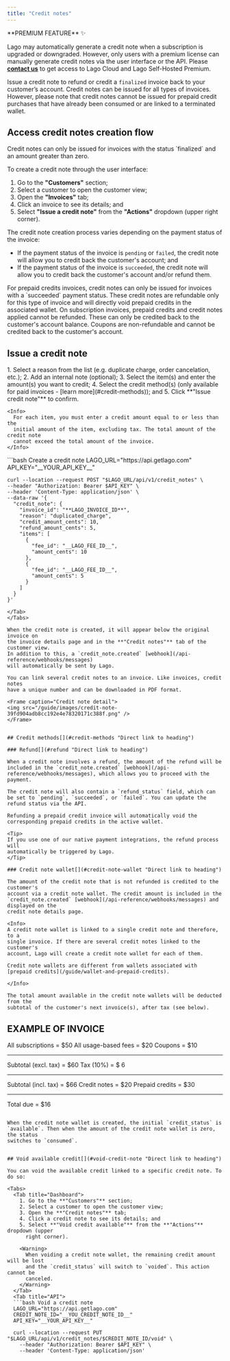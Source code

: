 ```yaml
---
title: "Credit notes"
---
```


<Info>
**PREMIUM FEATURE** ✨

Lago may automatically generate a credit note when a subscription is upgraded or
downgraded. However, only users with a premium license can manually generate
credit notes via the user interface or the API. Please
**[contact us](mailto:hello@getlago.com)** to get access to Lago Cloud and Lago
Self-Hosted Premium.

</Info>

Issue a credit note to refund or credit a `finalized` invoice back to your customer’s account.
Credit notes can be issued for all types of invoices. However, please note that credit notes cannot be issued for prepaid credit purchases that have already been consumed or are linked to a terminated wallet.

## Access credit notes creation flow[](#create-credit-notes "Direct link to heading")

<Info>
  Credit notes can only be issued for invoices with the status `finalized` and
  an amount greater than zero.
</Info>

To create a credit note through the user interface:

1. Go to the **"Customers"** section;
2. Select a customer to open the customer view;
3. Open the **"Invoices"** tab;
4. Click an invoice to see its details; and
5. Select **"Issue a credit note"** from the **"Actions"** dropdown (upper right corner).

The credit note creation process varies depending on the payment status of the
invoice:

- If the payment status of the invoice is `pending` or `failed`, the credit note
  will allow you to credit back the customer's account; and
- If the payment status of the invoice is `succeeded`, the credit note will
  allow you to credit back the customer's account and/or refund them.

<Info>
  For prepaid credits invoices, credit notes can only be issued for invoices with a `succeeded` payment status. These credit notes are refundable only for this type of invoice and will directly void prepaid credits in the associated wallet.
</Info>

<Info>
  On subscription invoices, prepaid credits and credit notes applied cannot be refunded. These can only be credited back to the customer's account balance. Coupons are non-refundable and cannot be credited back to the customer's account.
</Info>

## Issue a credit note

<Tabs>
  <Tab title="Dashboard">
    1. Select a reason from the list (e.g. duplicate charge, order cancelation,
      etc.);
    2. Add an internal note (optional);
    3. Select the item(s) and enter the amount(s) you want to credit;
    4. Select the credit method(s) (only available for paid invoices -
      [learn more](#credit-methods)); and
    5. Click **"Issue credit note"** to confirm.

    <Info>
      For each item, you must enter a credit amount equal to or less than the
      initial amount of the item, excluding tax. The total amount of the credit note
      cannot exceed the total amount of the invoice.
    </Info>

  </Tab>
  <Tab title="API">
  ```bash Create a credit note
  LAGO_URL="https://api.getlago.com"
  API_KEY="__YOUR_API_KEY__"

    curl --location --request POST "$LAGO_URL/api/v1/credit_notes" \
    --header "Authorization: Bearer $API_KEY" \
    --header 'Content-Type: application/json' \
    --data-raw '{
      "credit_note": {
        "invoice_id": "**LAGO_INVOICE_ID**",
        "reason": "duplicated_charge",
        "credit_amount_cents": 10,
        "refund_amount_cents": 5,
        "items": [
          {
            "fee_id": "__LAGO_FEE_ID__",
            "amount_cents": 10
          },
          {
            "fee_id": "__LAGO_FEE_ID__",
            "amount_cents": 5
          }
        ]
      }
    }'

```
</Tab>
</Tabs>

When the credit note is created, it will appear below the original invoice on
the invoice details page and in the **"Credit notes"** tab of the customer view.
In addition to this, a `credit_note.created` [webhook](/api-reference/webhooks/messages)
will automatically be sent by Lago.

You can link several credit notes to an invoice. Like invoices, credit notes
have a unique number and can be downloaded in PDF format.

<Frame caption="Credit note detail">
<img src="/guide/images/credit-note-39fd904adb8cc192e4e78320171c388f.png" />
</Frame>


## Credit methods[](#credit-methods "Direct link to heading")

### Refund[](#refund "Direct link to heading")

When a credit note involves a refund, the amount of the refund will be included in the `credit_note.created` [webhook](/api-reference/webhooks/messages), which allows you to proceed with the payment.

The credit note will also contain a `refund_status` field, which can be set to `pending`, `succeeded`, or `failed`. You can update the refund status via the API.

Refunding a prepaid credit invoice will automatically void the corresponding prepaid credits in the active wallet.

<Tip>
If you use one of our native payment integrations, the refund process will
automatically be triggered by Lago.
</Tip>

### Credit note wallet[](#credit-note-wallet "Direct link to heading")

The amount of the credit note that is not refunded is credited to the customer's
account via a credit note wallet. The credit amount is included in the
`credit_note.created` [webhook](/api-reference/webhooks/messages) and displayed on the
credit note details page.

<Info>
A credit note wallet is linked to a single credit note and therefore, to a
single invoice. If there are several credit notes linked to the customer's
account, Lago will create a credit note wallet for each of them.

Credit note wallets are different from wallets associated with [prepaid credits](/guide/wallet-and-prepaid-credits).

</Info>

The total amount available in the credit note wallets will be deducted from the
subtotal of the customer's next invoice(s), after tax (see below).

```

## EXAMPLE OF INVOICE

All subscriptions = $50
All usage-based fees = $20
Coupons = $10

---

Subtotal (excl. tax) = $60
Tax (10%) = $ 6

---

Subtotal (incl. tax) = $66
Credit notes = $20
Prepaid credits = $30

---

Total due = $16

````

When the credit note wallet is created, the initial `credit_status` is
`available`. Then when the amount of the credit note wallet is zero, the status
switches to `consumed`.


## Void available credit[](#void-credit-note "Direct link to heading")

You can void the available credit linked to a specific credit note. To do so:

<Tabs>
  <Tab title="Dashboard">
    1. Go to the **"Customers"** section;
    2. Select a customer to open the customer view;
    3. Open the **"Credit notes"** tab;
    4. Click a credit note to see its details; and
    5. Select **"Void credit available"** from the **"Actions"** dropdown (upper
      right corner).

    <Warning>
      When voiding a credit note wallet, the remaining credit amount will be lost
      and the `credit_status` will switch to `voided`. This action cannot be
      canceled.
    </Warning>
  </Tab>
  <Tab title="API">
  ```bash Void a credit note
  LAGO_URL="https://api.getlago.com"
  CREDIT_NOTE_ID="__YOU_CREDIT_NOTE_ID__"
  API_KEY="__YOUR_API_KEY__"

  curl --location --request PUT "$LAGO_URL/api/v1/credit_notes/$CREDIT_NOTE_ID/void" \
    --header "Authorization: Bearer $API_KEY" \
    --header 'Content-Type: application/json'
````

  </Tab>
</Tabs>
